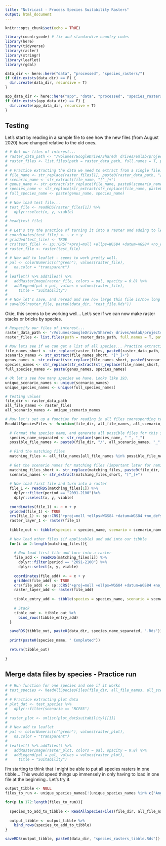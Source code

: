 ```yaml
---
title: "Nutricast - Process Species Suitability Rasters"
output: html_document
---
```


```r
knitr::opts_chunk$set(echo = TRUE)

library(countrycode) # fix and standardize country codes
library(here)
library(tidyverse)
library(raster)
library(stringr)
library(leaflet)
library(rgdal)

data_dir <- here::here("data", "processed", "species_rasters/")
if (dir.exists(data_dir) == F) {
  dir.create(data_dir, recursive = T)
} 

app_data_dir <- here::here("app", "data", "processed", "species_rasters/")
if (dir.exists(app_data_dir) == F) {
  dir.create(app_data_dir, recursive = T)
} 
```

## Testing

Let's start by reading in a sample file to see how the new files (from August 2020) have changed relative to the old ones. 

```r
# # Get our files of interest... 
# raster_data_path <- "/Volumes/GoogleDrive/Shared\ drives/emlab/projects/current-projects/blue-paper-2/data/output/raw"
# raster_files <- list.files(path = raster_data_path, full.names = T, pattern = "*.Rds")
# 
# # Practice extracting the data we need to extract from a single file... 
# file_name <- str_replace(raster_files[1], paste0(raster_data_path, "/"), "")
# scenario_name <- str_extract(file_name, "[^_]+")
# genus_name <- str_extract(str_replace(file_name, paste0(scenario_name, "_"), ""), "[^_]+")
# species_name <- str_replace(str_extract(str_replace(file_name, paste0(scenario_name, "_", genus_name, "_"), ""), "[^_]+"), ".Rds", "")
# full_species_name <- paste(genus_name, species_name)
# 
# # Now load test file... 
# test_file <- readRDS(raster_files[1]) %>%
#   dplyr::select(x, y, viable)
# 
# head(test_file)
# 
# # Let's try the practice of turning it into a raster and adding to leaflet... we'll then compare to the data frame... 
# coordinates(test_file) <- ~ x + y
# gridded(test_file) <- TRUE
# crs(test_file) <- sp::CRS("+proj=moll +ellps=WGS84 +datum=WGS84 +no_defs")
# raster_file <- raster(test_file)
# 
# # Now add to leaflet - seems to work pretty well. 
# pal <- colorNumeric(c("green"), values(raster_file),
#   na.color = "transparent")
# 
# leaflet() %>% addTiles() %>%
#   addRasterImage(raster_file, colors = pal, opacity = 0.8) %>%
#   addLegend(pal = pal, values = values(raster_file),
#     title = "Suitability")
# 
# # Now let's save, and reread and see how large this file is/how long it takes. 
# saveRDS(raster_file, paste0(data_dir, "test_file.Rds"))
```

Okie, this seems to be working well... Let's see if we can now make raster stacks or bricks by species. 

```r
# Respecify our files of interest... 
raster_data_path <- "/Volumes/GoogleDrive/Shared\ drives/emlab/projects/current-projects/blue-paper-2/data/output/raw"
raster_files <- list.files(path = raster_data_path, full.names = T, pattern = "*.Rds")

# Now lets see if we can get a list of all species... Practice extracting the data we need to extract from all files. Oh good they vectorized these. 
file_names_short <- str_replace(raster_files, paste0(raster_data_path, "/"), "")
scenario_names <- str_extract(file_names_short, "[^_]+")
genus_names <- str_extract(str_replace(file_names_short, paste0(scenario_names, "_"), ""), "[^_]+")
species_names <- str_replace(str_extract(str_replace(file_names_short, paste0(scenario_names, "_", genus_names, "_"), ""), "[^_]+"), ".Rds", "")
full_species_names <- paste(genus_names, species_names)

# Ok let's see how many species we have. Looks like 193. 
unique_scenario_names <- unique(scenario_names)
unique_species_names <- unique(full_species_names)
```

```r
# Testing values
file_dir <- raster_data_path
all_file_names <- raster_files
all_scenario_names <- unique_scenario_names

# Now let's set up a function for reading in all files cooresponding to a single species. 
ReadAllSpeciesFiles <- function(file_dir, all_file_names, all_scenario_names, species_name){
  
  # Format the species name, and generate all possible files for this species. We do not know if all of these files will actually exist for each species. 
  species_name_separated <- str_replace(species_name, " ", "_")
  possible_file_names <- paste0(file_dir, "/", all_scenario_names, "_", species_name_separated, ".Rds")
  
  # Find the matching files
  matching_files <- all_file_names[all_file_names %in% possible_file_names]
  
  # Get the scenario names for matching files (important later for naming the layers in the raster object)
  matching_files_short <- str_replace(matching_files, paste0(file_dir, "/"), "")
  scenario_names <- str_extract(matching_files_short, "[^_]+")
  
  # Now load first file and turn into a raster
  file_1 <- readRDS(matching_files[1]) %>%
    dplyr::filter(period == "2091-2100")%>%
    dplyr::select(x, y, viable)
  
  coordinates(file_1) <- ~ x + y
  gridded(file_1) <- TRUE
  crs(file_1) <- sp::CRS("+proj=moll +ellps=WGS84 +datum=WGS84 +no_defs")
  raster_layer_1 <- raster(file_1)
  
  tibble_out <- tibble(species = species_name, scenario = scenario_names[1], suitability = list(raster_layer_1))
  
  # Now load other files (if applicable) and add into our tibble
  for(i in 2:length(matching_files)){
    
    # Now load first file and turn into a raster
    file_add <- readRDS(matching_files[i]) %>%
      dplyr::filter(period == "2091-2100") %>%
      dplyr::select(x, y, viable)
  
    coordinates(file_add) <- ~ x + y
    gridded(file_add) <- TRUE
    crs(file_add) <- sp::CRS("+proj=moll +ellps=WGS84 +datum=WGS84 +no_defs")
    raster_layer_add <- raster(file_add)
    
    tibble_entry_add <- tibble(species = species_name, scenario = scenario_names[i], suitability = list(raster_layer_add))
    
    # Stack
    tibble_out <- tibble_out %>%
      bind_rows(tibble_entry_add)
  }

  saveRDS(tibble_out, paste0(data_dir, species_name_separated, ".Rds"))
  
  print(paste0(species_name, " Completed"))
  
  return(tibble_out)
  
}
```

## Merge data files by species - Practice run

```r
# # Run function for one species and see if it works
# test_species <- ReadAllSpeciesFiles(file_dir, all_file_names, all_scenario_names, species_name)
# 
# # Practice extracting plot data
# plot_dat <- test_species %>%
#   dplyr::filter(scenario == "RCP85")
# 
# raster_plot <- unlist(plot_dat$suitability)[[1]]
# 
# # Now add to leaflet
# pal <- colorNumeric(c("green"), values(raster_plot),
#   na.color = "transparent")
# 
# leaflet() %>% addTiles() %>%
#   addRasterImage(raster_plot, colors = pal, opacity = 0.8) %>%
#   addLegend(pal = pal, values = values(raster_plot),
#     title = "Suitability")
```

I'm starting to think that I might be able to put all species rasters in one tibble... This would speed things up immensely in only having to load in one file at the beginning.. Let's try it. 

```r
output_tibble <- NULL
files_to_run <- unique_species_names[!(unique_species_names %in% c("Anguilla anguilla (1)", "Coryphaena hippurus (1)", "Dicentrarchus labrax (1)", "Pollachius pollachius (1)", "Argopecten purpuratus", "Cerastoderma edule", "Mya arenaria", "Mytilus chilensis", "Mytilus platensis", "Ostrea chilensis", "Ostrea edulis", "Pecten jacobaeus", "Pecten maximus", "Saxidomus gigantea", "Scrobicularia plana", "Thunnus orientalis", "Venerupis rhomboides"))]

for(p in 172:length(files_to_run)){
  
  species_to_add_to_tibble <- ReadAllSpeciesFiles(file_dir, all_file_names, all_scenario_names, files_to_run[p])
  
  output_tibble <- output_tibble %>%
    bind_rows(species_to_add_to_tibble)
}

saveRDS(output_tibble, paste0(data_dir, "species_rasters_tibble.Rds"))
```

